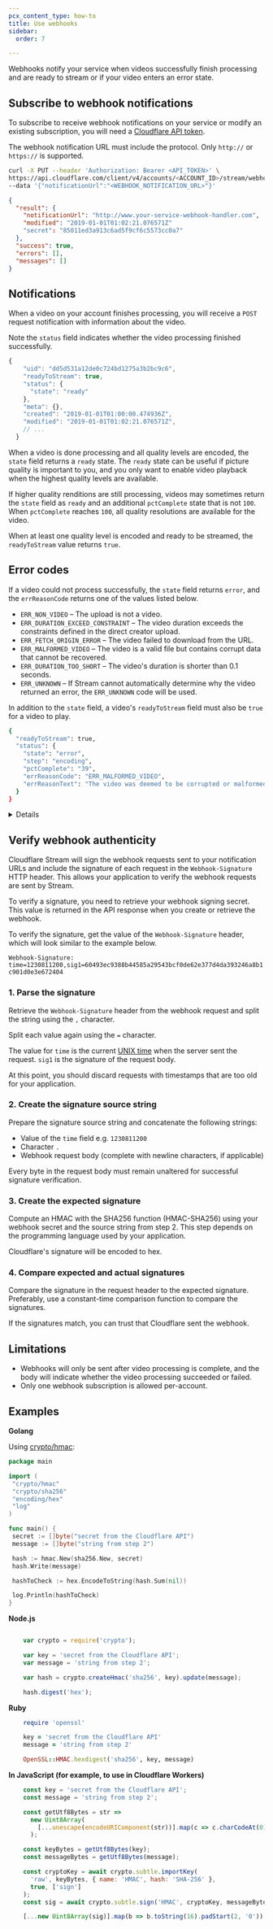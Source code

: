 ```yaml
---
pcx_content_type: how-to
title: Use webhooks
sidebar:
  order: 7

---
```



Webhooks notify your service when videos successfully finish processing and are ready to stream or if your video enters an error state.

## Subscribe to webhook notifications

To subscribe to receive webhook notifications on your service or modify an existing subscription, you will need a [Cloudflare API token](https://dash.cloudflare.com/profile/api-tokens).

The webhook notification URL must include the protocol. Only `http://` or `https://` is supported.

```bash
curl -X PUT --header 'Authorization: Bearer <API_TOKEN>' \
https://api.cloudflare.com/client/v4/accounts/<ACCOUNT_ID>/stream/webhook \
--data '{"notificationUrl":"<WEBHOOK_NOTIFICATION_URL>"}'
```

```json title="Example response"
{
  "result": {
    "notificationUrl": "http://www.your-service-webhook-handler.com",
    "modified": "2019-01-01T01:02:21.076571Z"
    "secret": "85011ed3a913c6ad5f9cf6c5573cc0a7"
  },
  "success": true,
  "errors": [],
  "messages": []
}
```

## Notifications

When a video on your account finishes processing, you will receive a `POST` request notification with information about the video.

Note the `status` field indicates whether the video processing finished successfully.

```javascript title="Example POST request body sent in response to successful encoding"
{
    "uid": "dd5d531a12de0c724bd1275a3b2bc9c6",
    "readyToStream": true,
    "status": {
      "state": "ready"
    },
    "meta": {},
    "created": "2019-01-01T01:00:00.474936Z",
    "modified": "2019-01-01T01:02:21.076571Z",
    // ...
  }
```

When a video is done processing and all quality levels are encoded, the `state` field returns a `ready` state. The `ready` state can be useful if picture quality is important to you, and you only want to enable video playback when the highest quality levels are available.

If higher quality renditions are still processing, videos may sometimes return the `state` field as `ready` and an additional `pctComplete` state that is not `100`. When `pctComplete` reaches `100`, all quality resolutions are available for the video.

When at least one quality level is encoded and ready to be streamed, the `readyToStream` value returns `true`.

## Error codes

If a video could not process successfully, the `state` field returns `error`, and the `errReasonCode` returns one of the values listed below.

* `ERR_NON_VIDEO` – The upload is not a video.
* `ERR_DURATION_EXCEED_CONSTRAINT` – The video duration exceeds the constraints defined in the direct creator upload.
* `ERR_FETCH_ORIGIN_ERROR` – The video failed to download from the URL.
* `ERR_MALFORMED_VIDEO` – The video is a valid file but contains corrupt data that cannot be recovered.
* `ERR_DURATION_TOO_SHORT` – The video's duration is shorter than 0.1 seconds.
* `ERR_UNKNOWN` – If Stream cannot automatically determine why the video returned an error, the `ERR_UNKNOWN` code will be used.

In addition to the `state` field, a video's `readyToStream` field must also be `true` for a video to play.

```bash title="Example error response" {2,4,7}
{
  "readyToStream": true,
  "status": {
    "state": "error",
    "step": "encoding",
    "pctComplete": "39",
    "errReasonCode": "ERR_MALFORMED_VIDEO",
    "errReasonText": "The video was deemed to be corrupted or malformed.",
  }
}
```


<Details header="Example: POST body for successful video encoding">

```json
{
 "uid": "6b9e68b07dfee8cc2d116e4c51d6a957",
 "creator": null,
 "thumbnail": "https://customer-f33zs165nr7gyfy4.cloudflarestream.com/6b9e68b07dfee8cc2d116e4c51d6a957/thumbnails/thumbnail.jpg",
 "thumbnailTimestampPct": 0,
 "readyToStream": true,
 "status": {
   "state": "ready",
   "pctComplete": "39.000000",
   "errorReasonCode": "",
   "errorReasonText": ""
 },
 "meta": {
   "filename": "small.mp4",
   "filetype": "video/mp4",
   "name": "small.mp4",
   "relativePath": "null",
   "type": "video/mp4"
 },
 "created": "2022-06-30T17:53:12.512033Z",
 "modified": "2022-06-30T17:53:21.774299Z",
 "size": 383631,
 "preview": "https://customer-f33zs165nr7gyfy4.cloudflarestream.com/6b9e68b07dfee8cc2d116e4c51d6a957/watch",
 "allowedOrigins": [],
 "requireSignedURLs": false,
 "uploaded": "2022-06-30T17:53:12.511981Z",
 "uploadExpiry": "2022-07-01T17:53:12.511973Z",
 "maxSizeBytes": null,
 "maxDurationSeconds": null,
 "duration": 5.5,
 "input": {
   "width": 560,
   "height": 320
 },
 "playback": {
   "hls": "https://customer-f33zs165nr7gyfy4.cloudflarestream.com/6b9e68b07dfee8cc2d116e4c51d6a957/manifest/video.m3u8",
   "dash": "https://customer-f33zs165nr7gyfy4.cloudflarestream.com/6b9e68b07dfee8cc2d116e4c51d6a957/manifest/video.mpd"
 },
 "watermark": null
}
```


</Details>

## Verify webhook authenticity

Cloudflare Stream will sign the webhook requests sent to your notification URLs and include the signature of each request in the `Webhook-Signature` HTTP header. This allows your application to verify the webhook requests are sent by Stream.

To verify a signature, you need to retrieve your webhook signing secret. This value is returned in the API response when you create or retrieve the webhook.

To verify the signature, get the value of the `Webhook-Signature` header, which will look similar to the example below.

`Webhook-Signature: time=1230811200,sig1=60493ec9388b44585a29543bcf0de62e377d4da393246a8b1c901d0e3e672404`

### 1. Parse the signature

Retrieve the `Webhook-Signature` header from the webhook request and split the string using the `,` character.

Split each value again using the `=` character.

The value for `time` is the current [UNIX time](https://en.wikipedia.org/wiki/Unix_time) when the server sent the request. `sig1` is the signature of the request body.

At this point, you should discard requests with timestamps that are too old for your application.

### 2. Create the signature source string

Prepare the signature source string and concatenate the following strings:

* Value of the `time` field e.g. `1230811200`
* Character `.`
* Webhook request body (complete with newline characters, if applicable)

Every byte in the request body must remain unaltered for successful signature verification.

### 3. Create the expected signature

Compute an HMAC with the SHA256 function (HMAC-SHA256) using your webhook secret and the source string from step 2.
This step depends on the programming language used by your application.

Cloudflare's signature will be encoded to hex.

### 4. Compare expected and actual signatures

Compare the signature in the request header to the expected signature. Preferably, use a constant-time comparison function to compare the signatures.

If the signatures match, you can trust that Cloudflare sent the webhook.

## Limitations

* Webhooks will only be sent after video processing is complete, and the body will indicate whether the video processing succeeded or failed.
* Only one webhook subscription is allowed per-account.

## Examples

**Golang**

Using [crypto/hmac](https://golang.org/pkg/crypto/hmac/#pkg-overview):

```go
package main

import (
 "crypto/hmac"
 "crypto/sha256"
 "encoding/hex"
 "log"
)

func main() {
 secret := []byte("secret from the Cloudflare API")
 message := []byte("string from step 2")

 hash := hmac.New(sha256.New, secret)
 hash.Write(message)

 hashToCheck := hex.EncodeToString(hash.Sum(nil))

 log.Println(hashToCheck)
}

```

**Node.js**

```js

    var crypto = require('crypto');

    var key = 'secret from the Cloudflare API';
    var message = 'string from step 2';

    var hash = crypto.createHmac('sha256', key).update(message);

    hash.digest('hex');
```

**Ruby**

```ruby
    require 'openssl'

    key = 'secret from the Cloudflare API'
    message = 'string from step 2'

    OpenSSL::HMAC.hexdigest('sha256', key, message)
```

**In JavaScript (for example, to use in Cloudflare Workers)**

```javascript
    const key = 'secret from the Cloudflare API';
    const message = 'string from step 2';

    const getUtf8Bytes = str =>
      new Uint8Array(
        [...unescape(encodeURIComponent(str))].map(c => c.charCodeAt(0))
      );

    const keyBytes = getUtf8Bytes(key);
    const messageBytes = getUtf8Bytes(message);

    const cryptoKey = await crypto.subtle.importKey(
      'raw', keyBytes, { name: 'HMAC', hash: 'SHA-256' },
      true, ['sign']
    );
    const sig = await crypto.subtle.sign('HMAC', cryptoKey, messageBytes);

    [...new Uint8Array(sig)].map(b => b.toString(16).padStart(2, '0')).join('');
```